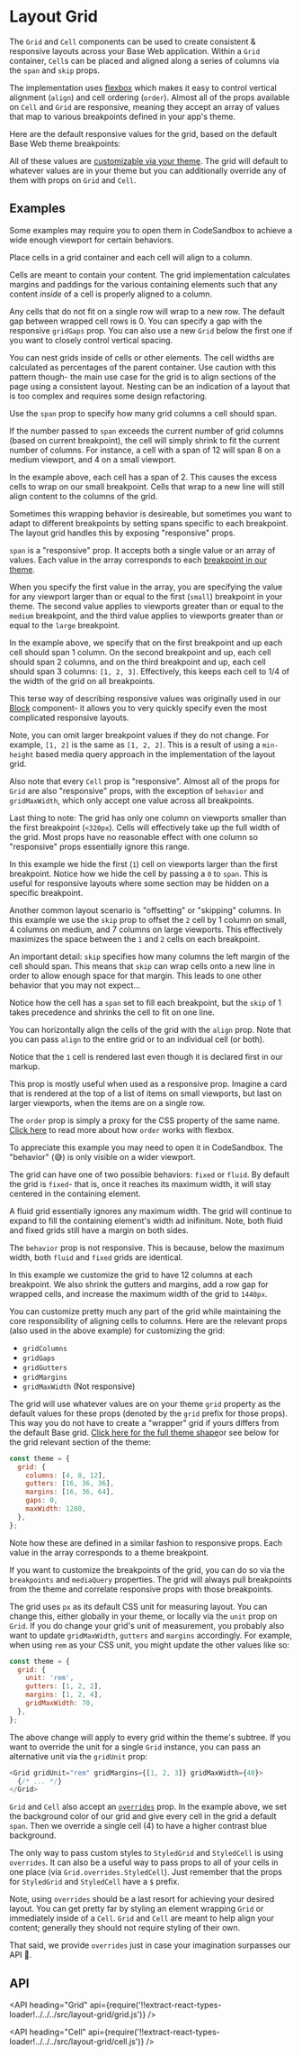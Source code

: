 <!--
Copyright (c) 2018-2020 Uber Technologies, Inc.

This source code is licensed under the MIT license found in the
LICENSE file in the root directory of this source tree.
-->





# Layout Grid

The `Grid` and `Cell` components can be used to create consistent & responsive layouts across your Base Web application. Within a `Grid` container, `Cell`s can be placed and aligned along a series of columns via the `span` and `skip` props.

The implementation uses [flexbox](https://developer.mozilla.org/en-US/docs/Web/CSS/CSS_Flexible_Box_Layout/Using_CSS_flexible_boxes) which makes it easy to control vertical alignment (`align`) and cell ordering (`order`). Almost all of the props available on `Cell` and `Grid` are responsive, meaning they accept an array of values that map to various breakpoints defined in your app's theme.

Here are the default responsive values for the grid, based on the default Base Web theme breakpoints:

<Table
  columns={['Breakpoint', 'Range', 'Columns', 'Gutter', 'Margin']}
  data={[
    ['Default', '0 to 319px', '1', '-', '16px'],
    ['Small', '320px to 599px', '4', '16px', '16px'],
    ['Medium', '600px to 1135px', '8', '36px', '36px'],
    ['Large', '1136px and up', '12', '36px', '64px'],
  ]}
/>

All of these values are [customizable via your theme](https://baseweb.design/guides/theming). The grid will default to whatever values are in your theme but you can additionally override any of them with props on `Grid` and `Cell`.

## Examples

Some examples may require you to open them in CodeSandbox to achieve a wide enough viewport for certain behaviors.

<Example title="Basic" path="layout-grid/basic.js">
  <BasicExample />
</Example>

Place cells in a grid container and each cell will align to a column.

Cells are meant to contain your content. The grid implementation calculates margins and paddings for the various containing elements such that any content _inside_ of a cell is properly aligned to a column.

Any cells that do not fit on a single row will wrap to a new row. The default gap between wrapped cell rows is 0. You can specify a gap with the responsive `gridGaps` prop. You can also use a new `Grid` below the first one if you want to closely control vertical spacing.

You can nest grids inside of cells or other elements. The cell widths are calculated as percentages of the parent container. Use caution with this pattern though- the main use case for the grid is to align sections of the page using a consistent layout. Nesting can be an indication of a layout that is too complex and requires some design refactoring.

<Example title="Span" path="layout-grid/span.js">
  <SpanExample />
</Example>

Use the `span` prop to specify how many grid columns a cell should span.

If the number passed to `span` exceeds the current number of grid columns (based on current breakpoint), the cell will simply shrink to fit the current number of columns. For instance, a cell with a span of 12 will span 8 on a medium viewport, and 4 on a small viewport.

In the example above, each cell has a span of 2. This causes the excess cells to wrap on our small breakpoint. Cells that wrap to a new line will still align content to the columns of the grid.

Sometimes this wrapping behavior is desireable, but sometimes you want to adapt to different breakpoints by setting spans specific to each breakpoint. The layout grid handles this by exposing "responsive" props.

<Example title="Responsive" path="layout-grid/responsive.js">
  <ResponsiveExample />
</Example>

`span` is a "responsive" prop. It accepts both a single value or an array of values. Each value in the array corresponds to each [breakpoint in our theme](https://baseweb.design/guides/theming/#theme-properties).

When you specify the first value in the array, you are specifying the value for any viewport larger than or equal to the first (`small`) breakpoint in your theme. The second value applies to viewports greater than or equal to the `medium` breakpoint, and the third value applies to viewports greater than or equal to the `large` breakpoint.

In the example above, we specify that on the first breakpoint and up each cell should span 1 column. On the second breakpoint and up, each cell should span 2 columns, and on the third breakpoint and up, each cell should span 3 columns: `[1, 2, 3]`. Effectively, this keeps each cell to 1/4 of the width of the grid on all breakpoints.

This terse way of describing responsive values was originally used in our [Block](/components/block) component- it allows you to very quickly specify even the most complicated responsive layouts.

Note, you can omit larger breakpoint values if they do not change. For example, `[1, 2]` is the same as `[1, 2, 2]`. This is a result of using a `min-height` based media query approach in the implementation of the layout grid.

Also note that every `Cell` prop is "responsive". Almost all of the props for `Grid` are also "responsive" props, with the exception of `behavior` and `gridMaxWidth`, which only accept one value across all breakpoints.

Last thing to note: The grid has only one column on viewports smaller than the first breakpoint (`<320px`). Cells will effectively take up the full width of the grid. Most props have no reasonable effect with one column so "responsive" props essentially ignore this range.

<Example title="Hide" path="layout-grid/hide.js">
  <HideExample />
</Example>

In this example we hide the first (`1`) cell on viewports larger than the first breakpoint. Notice how we hide the cell by passing a `0` to `span`. This is useful for responsive layouts where some section may be hidden on a specific breakpoint.

<Example title="Skip" path="layout-grid/skip.js">
  <SkipExample />
</Example>

Another common layout scenario is "offsetting" or "skipping" columns. In this example we use the `skip` prop to offset the `2` cell by 1 column on small, 4 columns on medium, and 7 columns on large viewports. This effectively maximizes the space between the `1` and `2` cells on each breakpoint.

An important detail: `skip` specifies how many columns the left margin of the cell should span. This means that `skip` can wrap cells onto a new line in order to allow enough space for that margin. This leads to one other behavior that you may not expect...

<Example title="Shrink" path="layout-grid/skip-shrink.js">
  <SkipShrinkExample />
</Example>

Notice how the cell has a `span` set to fill each breakpoint, but the `skip` of 1 takes precedence and shrinks the cell to fit on one line.

<Example title="Align" path="layout-grid/align.js">
  <AlignExample />
</Example>

You can horizontally align the cells of the grid with the `align` prop. Note that you can pass `align` to the entire grid or to an individual cell (or both).

<Example title="Order" path="layout-grid/order.js">
  <OrderExample />
</Example>

Notice that the `1` cell is rendered last even though it is declared first in our markup.

This prop is mostly useful when used as a responsive prop. Imagine a card that is rendered at the top of a list of items on small viewports, but last on larger viewports, when the items are on a single row.

The `order` prop is simply a proxy for the CSS property of the same name. [Click here](https://developer.mozilla.org/en-US/docs/Web/CSS/CSS_Flexible_Box_Layout/Ordering_Flex_Items) to read more about how `order` works with flexbox.

<Example title="Behavior" path="layout-grid/behavior.js">
  <BehaviorExample />
</Example>

To appreciate this example you may need to open it in CodeSandbox. The "behavior" (😅) is only visible on a wider viewport.

The grid can have one of two possible behaviors: `fixed` or `fluid`. By default the grid is `fixed`- that is, once it reaches its maximum width, it will stay centered in the containing element.

A fluid grid essentially ignores any maximum width. The grid will continue to expand to fill the containing element's width ad inifinitum. Note, both fluid and fixed grids still have a margin on both sides.

The `behavior` prop is not responsive. This is because, below the maximum width, both `fluid` and `fixed` grids are identical.

<Example title="Custom" path="layout-grid/custom.js">
  <CustomExample />
</Example>

In this example we customize the grid to have 12 columns at each breakpoint. We also shrink the gutters and margins, add a row gap for wrapped cells, and increase the maximum width of the grid to `1440px`.

You can customize pretty much any part of the grid while maintaining the core responsibility of aligning cells to columns. Here are the relevant props (also used in the above example) for customizing the grid:

- `gridColumns`
- `gridGaps`
- `gridGutters`
- `gridMargins`
- `gridMaxWidth` (Not responsive)

The grid will use whatever values are on your theme `grid` property as the default values for these props (denoted by the `grid` prefix for those props). This way you do not have to create a "wrapper" grid if yours differs from the default Base grid. [Click here for the full theme shape](https://baseweb.design/guides/theming/#theme-properties)or see below for the grid relevant section of the theme:

```js
const theme = {
  grid: {
    columns: [4, 8, 12],
    gutters: [16, 36, 36],
    margins: [16, 36, 64],
    gaps: 0,
    maxWidth: 1280,
  },
};
```

Note how these are defined in a similar fashion to responsive props. Each value in the array corresponds to a theme breakpoint.

If you want to customize the breakpoints of the grid, you can do so via the `breakpoints` and `mediaQuery` properties. The grid will always pull breakpoints from the theme and correlate responsive props with those breakpoints.

<Example title="Unit" path="layout-grid/unit.js">
  <UnitExample />
</Example>

The grid uses `px` as its default CSS unit for measuring layout. You can change this, either globally in your theme, or locally via the `unit` prop on `Grid`. If you do change your grid's unit of measurement, you probably also want to update `gridMaxWidth`, `gutters` and `margins` accordingly. For example, when using `rem` as your CSS unit, you might update the other values like so:

```js
const theme = {
  grid: {
    unit: 'rem',
    gutters: [1, 2, 2],
    margins: [1, 2, 4],
    gridMaxWidth: 70,
  },
};
```

The above change will apply to every grid within the theme's subtree. If you want to override the unit for a single `Grid` instance, you can pass an alternative unit via the `gridUnit` prop:

```js
<Grid gridUnit="rem" gridMargins={[1, 2, 3]} gridMaxWidth={40}>
  {/* ... */}
</Grid>
```

<Example title="Overrides" path="layout-grid/overrides.js">
  <OverridesExample />
</Example>

`Grid` and `Cell` also accept an [`overrides`](/guides/understanding-overrides) prop. In the example above, we set the background color of our grid and give every cell in the grid a default `span`. Then we override a single cell (4) to have a higher contrast blue background.

The only way to pass custom styles to `StyledGrid` and `StyledCell` is using `overrides`. It can also be a useful way to pass props to all of your cells in one place (via `Grid.overrides.StyledCell`). Just remember that the props for `StyledGrid` and `StyledCell` have a `$` prefix.

Note, using `overrides` should be a last resort for achieving your desired layout. You can get pretty far by styling an element wrapping `Grid` or immediately inside of a `Cell`. `Grid` and `Cell` are meant to help align your content; generally they should not require styling of their own.

That said, we provide `overrides` just in case your imagination surpasses our API 🚀.

## API

<API
  heading="Grid"
  api={require('!!extract-react-types-loader!../../../src/layout-grid/grid.js')}
/>

<API
  heading="Cell"
  api={require('!!extract-react-types-loader!../../../src/layout-grid/cell.js')}
/>

<Exports
  component={LayoutGridExports}
  title="Layout Grid exports"
  path="baseui/layout-grid"
/>
